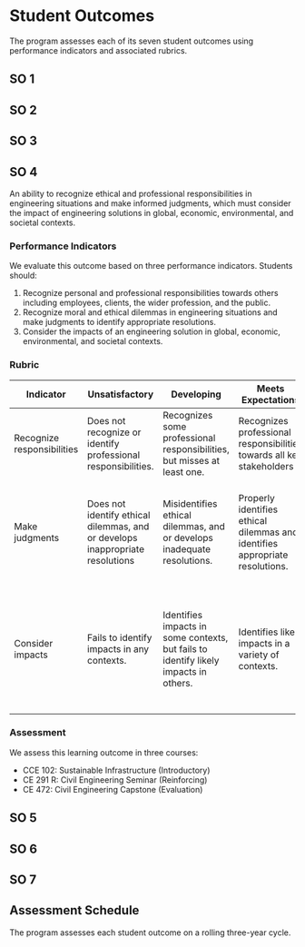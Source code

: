 # Student Outcomes {#sec-so}

The program assesses each of its seven student outcomes using performance
indicators and associated rubrics.


::: {.panel-tabset}
## SO 1 {#sec-so1}



## SO 2 {#sec-so2}


## SO 3 {#sec-so3}


## SO 4 {#sec-so4}
An ability to recognize ethical and professional responsibilities in engineering situations and make informed judgments, which must consider the impact of engineering solutions in global, economic, environmental, and societal contexts.

### Performance Indicators

We evaluate this outcome based on three performance indicators. Students should:

1.	Recognize personal and professional responsibilities towards others including employees, clients, the wider profession, and the public.
2.	Recognize moral and ethical dilemmas in engineering situations and make judgments to identify appropriate resolutions.
3.	Consider the impacts of an engineering solution in global, economic, environmental, and societal contexts.

### Rubric

| Indicator                  | Unsatisfactory                                                                | Developing                                                                           | Meets Expectations                                                             | Exceeds expectations                                                                                                                |
|----------------------------|-------------------------------------------------------------------------------|--------------------------------------------------------------------------------------|--------------------------------------------------------------------------------|-------------------------------------------------------------------------------------------------------------------------------------|
| Recognize responsibilities | Does not recognize or identify professional responsibilities.                 | Recognizes some professional responsibilities, but misses at least one.              | Recognizes professional responsibilities towards all key stakeholders          | Demonstrates interest in and  motivation to serve society through the profession.                                                   |
| Make judgments             | Does not identify ethical dilemmas, and or develops inappropriate resolutions | Misidentifies ethical dilemmas, and or develops inadequate resolutions.              |  Properly identifies ethical dilemmas and identifies appropriate resolutions.  | Actively considers ethical challenges that may arise in professional contexts and seeks to mitigate  them.                          |
| Consider impacts           | Fails to identify impacts in any contexts.                                    | Identifies impacts in some contexts, but fails to identify likely impacts in others. | Identifies likely impacts in a variety  of contexts.                           | Actively seeks to consider the ethical impact of engineering situations in global, economic, environmental, and societal  contexts. |

### Assessment

We assess this learning outcome in three courses: 

  - CCE 102: Sustainable Infrastructure (Introductory)
  - CE 291 R: Civil Engineering Seminar (Reinforcing)
  - CE 472: Civil Engineering Capstone (Evaluation)



## SO 5 {#sec-so5}


## SO 6 {#sec-so6}


## SO 7 {#sec-so7}

:::



## Assessment Schedule

The program assesses each student outcome on a rolling three-year cycle.

